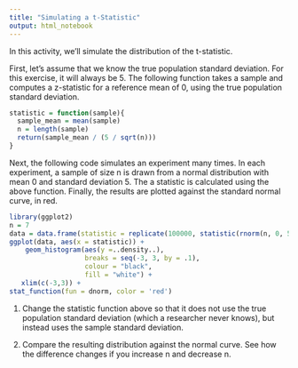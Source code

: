 ```yaml
---
title: "Simulating a t-Statistic"
output: html_notebook
---
```


In this activity, we'll simulate the distribution of the t-statistic.

First, let's assume that we know the true population standard deviation.  For this exercise, it will always be 5.  The following function takes a sample and computes a z-statistic for a reference mean of 0, using the true population standard deviation.

```r
statistic = function(sample){
  sample_mean = mean(sample)
  n = length(sample)
  return(sample_mean / (5 / sqrt(n)))
}
```

Next, the following code simulates an experiment many times.  In each experiment, a sample of size n is drawn from a normal distribution with mean 0 and standard deviation 5.  The a statistic is calculated using the above function.  Finally, the results are plotted against the standard normal curve, in red.

```r
library(ggplot2)
n = 7
data = data.frame(statistic = replicate(100000, statistic(rnorm(n, 0, 5))))
ggplot(data, aes(x = statistic)) + 
    geom_histogram(aes(y =..density..),
                   breaks = seq(-3, 3, by = .1), 
                   colour = "black", 
                   fill = "white") +
   xlim(c(-3,3)) +
stat_function(fun = dnorm, color = 'red')
```

1. Change the statistic function above so that it does not use the true population standard deviation (which a researcher never knows), but instead uses the sample standard deviation.

2. Compare the resulting distribution against the normal curve.  See how the difference changes if you increase n and decrease n.

